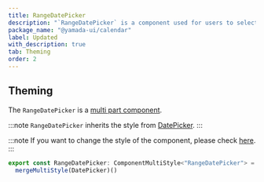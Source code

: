```yaml
---
title: RangeDatePicker
description: "`RangeDatePicker` is a component used for users to select a range of dates."
package_name: "@yamada-ui/calendar"
label: Updated
with_description: true
tab: Theming
order: 2
---
```


## Theming

The `RangeDatePicker` is a [multi part component](/styled-system/theming/component-styles#multi-part-components).

:::note
`RangeDatePicker` inherits the style from [DatePicker](/components/forms/date-picker).
:::

:::note
If you want to change the style of the component, please check [here](/styled-system/theming/customize-theme#changing-the-style-of-components).
:::

```ts
export const RangeDatePicker: ComponentMultiStyle<"RangeDatePicker"> =
  mergeMultiStyle(DatePicker)()
```
